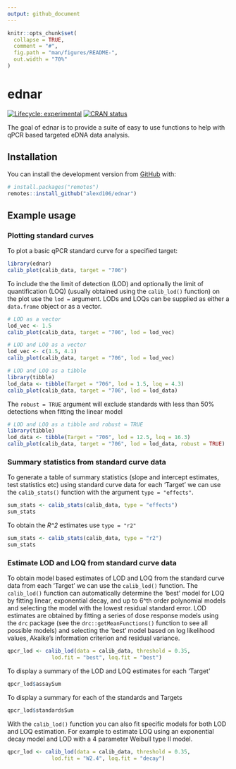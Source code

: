 ```yaml
---
output: github_document
---
```


<!-- README.md is generated from README.Rmd. Please edit that file -->

```r
knitr::opts_chunk$set(
  collapse = TRUE,
  comment = "#",
  fig.path = "man/figures/README-",
  out.width = "70%"
)
```

# ednar

<!-- badges: start -->
[![Lifecycle: experimental](https://img.shields.io/badge/lifecycle-experimental-orange.svg)](https://www.tidyverse.org/lifecycle/#experimental)
[![CRAN status](https://www.r-pkg.org/badges/version/ednar)](https://CRAN.R-project.org/package=ednar)
<!-- badges: end -->

The goal of ednar is to provide a suite of easy to use functions to help with qPCR 
based targeted eDNA data analysis.

## Installation

You can install the development version from [GitHub](https://github.com/) with:

``` r
# install.packages("remotes")
remotes::install_github("alexd106/ednar")
```
## Example usage

### Plotting standard curves

To plot a basic qPCR standard curve for a specified target: 

```r
library(ednar)
calib_plot(calib_data, target = "706")
```

To include the the limit of detection (LOD) and optionally the limit of quantification (LOQ) (usually obtained using the `calib_lod()` function) on the plot use the `lod =` argument. LODs and LOQs can be supplied as either a `data.frame` object or as a vector.  

```r
# LOD as a vector
lod_vec <- 1.5
calib_plot(calib_data, target = "706", lod = lod_vec)
```


```r
# LOD and LOQ as a vector
lod_vec <- c(1.5, 4.1)
calib_plot(calib_data, target = "706", lod = lod_vec)
```


```r
# LOD and LOQ as a tibble
library(tibble)
lod_data <- tibble(Target = "706", lod = 1.5, loq = 4.3)
calib_plot(calib_data, target = "706", lod = lod_data)
```

The `robust = TRUE` argument will exclude standards with less than 50% detections when fitting the linear model

```r
# LOD and LOQ as a tibble and robust = TRUE
library(tibble)
lod_data <- tibble(Target = "706", lod = 12.5, loq = 16.3)
calib_plot(calib_data, target = "706", lod = lod_data, robust = TRUE)
```

### Summary statistics from standard curve data

To generate a table of summary statistics (slope and intercept estimates, test statistics etc) using standard curve data for each 'Target' we can use the `calib_stats()` function with the argument `type = "effects"`. 

```r
sum_stats <- calib_stats(calib_data, type = "effects")
sum_stats
```

To obtain the *R^2* estimates use `type = "r2"`

```r
sum_stats <- calib_stats(calib_data, type = "r2")
sum_stats
```

### Estimate LOD and LOQ from standard curve data

To obtain model based estimates of LOD and LOQ from the standard curve data from each 'Target' we can use the `calib_lod()` function. The `calib_lod()` function can automatically determine the 'best' model for LOQ by fitting linear, exponential decay, and up to 6^th order polynomial models and selecting the model with the lowest residual standard error. LOD estimates are obtained by fitting a series of dose response models using the `drc` package (see the `drc::getMeanFunctions()` function to see all possible models) and selecting the 'best' model based on log likelihood values, Akaike's information criterion and residual variance.  

```r
qpcr_lod <- calib_lod(data = calib_data, threshold = 0.35,
              lod.fit = "best", loq.fit = "best")
```

To display a summary of the LOD and LOQ estimates for each 'Target' 

```r
qpcr_lod$assaySum
```

To display a summary for each of the standards and Targets

```r
qpcr_lod$standardsSum
```

With the `calib_lod()` function you can also fit specific models for both LOD and LOQ estimation. For example to estimate LOQ using an exponential decay model and LOD with a 4 parameter Weibull type II model. 
```r
qpcr_lod <- calib_lod(data = calib_data, threshold = 0.35,
              lod.fit = "W2.4", loq.fit = "decay")
```
